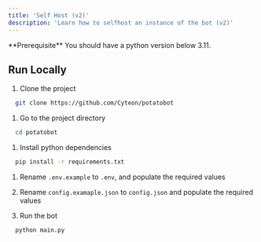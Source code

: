 ```yaml
---
title: 'Self Host (v2)'
description: 'Learn how to selfhost an instance of the bot (v2)'
---
```


<Info>
  **Prerequisite** You should have a python version below 3.11.
</Info>

## Run Locally

1. Clone the project

```bash
  git clone https://github.com/Cyteon/potatobot
```

1. Go to the project directory

```bash
  cd potatobot
```

1. Install python dependencies

```bash
  pip install -r requirements.txt
```

1. Rename `.env.example` to `.env`, and populate the required values

2. Rename `config.examaple.json` to `config.json` and populate the required values

3. Run the bot

```bash
  python main.py
```